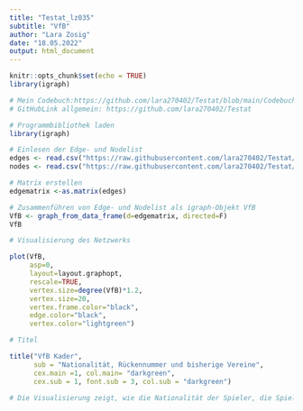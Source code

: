 ---
title: "Testat_lz035"
subtitle: "VfB"
author: "Lara Zosig"
date: "18.05.2022"
output: html_document
---

```{r setup, include=FALSE}
knitr::opts_chunk$set(echo = TRUE)
library(igraph)
```


```{r Netzwerk einlesen}

# Mein Codebuch:https://github.com/lara270402/Testat/blob/main/Codebuch_Testat.md
# GitHubLink allgemein: https://github.com/lara270402/Testat 

# Programmbibliothek laden
library(igraph)

# Einlesen der Edge- und Nodelist
edges <- read.csv("https://raw.githubusercontent.com/lara270402/Testat/main/Edgelist_Testat.csv", header=T, as.is=T, sep = ",")
nodes <- read.csv("https://raw.githubusercontent.com/lara270402/Testat/main/Nodelist_Testat.csv", header=T, as.is=T, sep = ",")

# Matrix erstellen
edgematrix <-as.matrix(edges)

# Zusammenführen von Edge- und Nodelist als igraph-Objekt VfB
VfB <- graph_from_data_frame(d=edgematrix, directed=F)
VfB
```
```{r Netzwerk visualisieren, fig.height=6, fig.width=9}

# Visualisierung des Netzwerks

plot(VfB,
     asp=0,
     layout=layout.graphopt,
     rescale=TRUE,
     vertex.size=degree(VfB)*1.2,
     vertex.size=20,
     vertex.frame.color="black",
     edge.color="black",
     vertex.color="lightgreen")

# Titel

title("VfB Kader", 
      sub = "Nationalität, Rückennummer und bisherige Vereine",
      cex.main =1, col.main= "darkgreen",
      cex.sub = 1, font.sub = 3, col.sub = "darkgreen")

# Die Visualisierung zeigt, wie die Nationalität der Spieler, die Spieler (deren Rückennummer) und die bisherigen Vereine der Spieler in Verbindung stehen. In der Abbildung wird deutlich, dass es unterschiedliche Komponenten gibt. Eine einzelne Komponente stellt zum Beispiel die Rückennummer 9 (Sasa Kalajdzic) dar, welcher die österreichische und serbische Nationalität hat und vor dem VfB bei Admira Wacker gespielt hat. Im Gegensatz dazu befindet sich der Großteil der anderen Spieler in einer sehr großen Komponente. Außerdem lässt sich in der Visualisierung erkennen, dass sehr viele Spieler die deutsche Nationalität haben, denn dieser Knoten ist der größte.


```